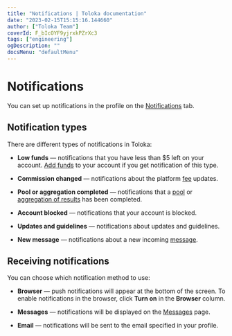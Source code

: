 ```yaml
---
title: "Notifications | Toloka documentation"
date: "2023-02-15T15:15:16.144660"
author: ["Toloka Team"]
coverId: F_bIcOYF9yjrxkPZrXc3
tags: ["engineering"]
ogDescription: ""
docsMenu: "defaultMenu"
---
```



# Notifications

You can set up notifications in the profile on the [Notifications](https://platform.toloka.ai/requester/profile/notifications) tab.

## Notification types

There are different types of notifications in Toloka:

- **Low funds** — notifications that you have less than $5 left on your account. [Add funds](/docs-new/guide/refill) to your account if you get notification of this type.

- **Commission changed** — notifications about the platform [fee](/docs-new/guide/budget#comission) updates.

- **Pool or aggregation completed** — notifications that a [pool](/docs-new/glossary#pool) or [aggregation of results](/docs-new/guide/result-aggregation) has been completed.

- **Account blocked** — notifications that your account is blocked.

- **Updates and guidelines** — notifications about updates and guidelines.

- **New message** — notifications about a new incoming [message](/docs-new/guide/messaging).

## Receiving notifications

You can choose which notification method to use:

- **Browser** — push notifications will appear at the bottom of the screen. To enable notifications in the browser, click **Turn on** in the **Browser** column.

- **Messages** — notifications will be displayed on the [Messages](https://platform.toloka.ai/requester/messages) page.

- **Email** — notifications will be sent to the email specified in your profile.

<ContactGuideSupport/>
